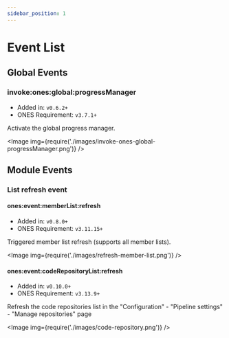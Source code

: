 ```yaml
---
sidebar_position: 1
---
```



# Event List

## Global Events

### invoke:ones:global:progressManager

- Added in: `v0.6.2+`
- ONES Requirement: `v3.7.1+`

Activate the global progress manager.

<Image img={require('./images/invoke-ones-global-progressManager.png')} />

## Module Events

### List refresh event

#### ones:event:memberList:refresh

- Added in: `v0.8.0+`
- ONES Requirement: `v3.11.15+`

Triggered member list refresh (supports all member lists).

<Image img={require('./images/refresh-member-list.png')} />

#### ones:event:codeRepositoryList:refresh

- Added in: `v0.10.0+`
- ONES Requirement: `v3.13.9+`

Refresh the code repositories list in the "Configuration" - "Pipeline settings" - "Manage repositories" page

<Image img={require('./images/code-repository.png')} />
